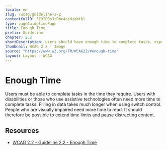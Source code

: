 ```yaml
---
locale: en
slug: /wcag/guideline-2-2
contentfulID: 5I9IP9sJtDbe4ozHjqWtkl
type: pageGuidelinePage
title: Enough Time
prefix: Guideline
chapter: 2.2
shortDescription: Users should have enough time to complete tasks, especially when using assistive technologies.
thumbnail: WCAG 2.2 - Image
source: "https://www.w3.org/TR/WCAG22/#enough-time"
layout: Layout - WCAG
---
```


# Enough Time

Users must be able to complete tasks in the time they require. Users with disabilities or those who use assistive technologies often need more time to complete tasks. Filling in data takes much longer when using switch control. People who are visually impaired need more time to read. It should therefore be possible to extend time limits and pause distracting content.

## Resources

- [WCAG 2.2 - Guideline 2.2 - Enough Time](https://www.w3.org/TR/WCAG22/#enough-time)